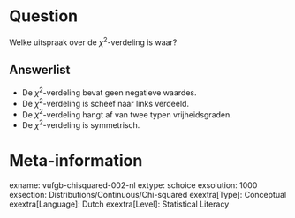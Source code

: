 Question
========
Welke uitspraak over de $χ^2$-verdeling is waar?

Answerlist
----------
* De $χ^2$-verdeling bevat geen negatieve waardes.
* De $χ^2$-verdeling is scheef naar links verdeeld.
* De $χ^2$-verdeling hangt af van twee typen vrijheidsgraden.
* De $χ^2$-verdeling is symmetrisch.

Meta-information
================
exname: vufgb-chisquared-002-nl
extype: schoice
exsolution: 1000
exsection: Distributions/Continuous/Chi-squared
exextra[Type]: Conceptual
exextra[Language]: Dutch
exextra[Level]: Statistical Literacy